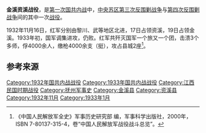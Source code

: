 {{Infobox Military Conflict
|campaign=
|image=
|caption=
|conflict=金溪资溪战役
|date=1932年11月16日－1933年1月8日
|place=[[江西省|江西省]][[金溪县|金溪县]]、[[资溪县|资溪县]]
|result=
|combatant1=[[红一军团|红一军团]]、[[红三军团|红三军团]]、[[红五军团|红五军团]]、[[红22军|红22军]]
|combatant2=[[国民革命军|国民革命军]]第5、8、14、23、27、90师
|commander1=
|commander2=[[蒋介石|蒋介石]]
|strength1=
|strength2=
|casualties1=
|casualties2=一个旅又一个团<br />被俘4000余<ref name="军事科学" />
|}}

'''金溪资溪战役'''，是[[第一次国共内战|第一次国共内战]]中，[[中央苏区第三次反围剿战争|中央苏区第三次反围剿战争]]与[[中央苏区第四次反围剿战争|第四次反围剿战争]]间的其中一次[[战役|战役]]。

1932年11月16日，红军分别由黎川、武等地区北进，17日占领资溪，19日占领金溪。1933年初，国军调集进攻，仍败。红军共歼灭国军一个旅又一个团，击溃3个多师，俘4000余人，缴枪4000余支（挺），攻占县城2座<ref name="军事科学">《中国人民解放军全史》军事历史研究部 编，军事科学出版社，2000年，ISBN 7-80137-315-4，卷“中国人民解放军战役战斗总览”。</ref>。

== 参考来源 ==
{{reflist}}

{{第一次国共内战}}

[[Category:1932年国共内战战役|Category:1932年国共内战战役]]
[[Category:1933年国共内战战役|Category:1933年国共内战战役]]
[[Category:江西民国时期战役|Category:江西民国时期战役]]
[[Category:抚州军事史|Category:抚州军事史]]
[[Category:金溪县|Category:金溪县]]
[[Category:资溪县|Category:资溪县]]
[[Category:1932年11月|Category:1932年11月]]
[[Category:1933年1月|Category:1933年1月]]